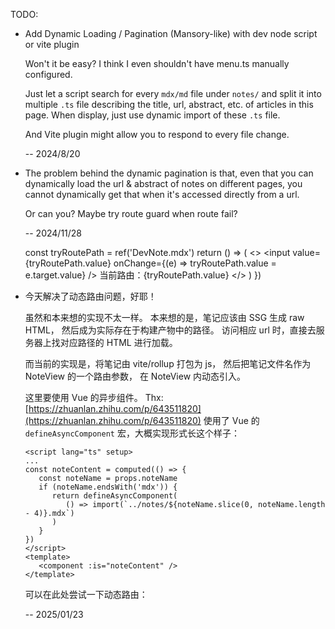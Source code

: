 TODO:
 -  Add Dynamic Loading / Pagination (Mansory-like) with dev node script or vite plugin
    
    Won't it be easy? I think I even shouldn't have menu.ts manually configured.

    Just let a script search for every `mdx/md` file under `notes/` and
    split it into multiple `.ts` file describing the title, url, abstract, etc. of articles in this page.
    When display, just use dynamic import of these `.ts` file.

    And Vite plugin might allow you to respond to every file change.

    -- 2024/8/20
 - The problem behind the dynamic pagination is that,
   even that you can dynamically load the url & abstract of notes on different pages, 
   you cannot dynamically get that when it's accessed directly from a url.
   
   Or can you? Maybe try route guard when route fail?

    -- 2024/11/28


   const tryRoutePath = ref('DevNote.mdx')
   return () => (
   <>
      <input value={tryRoutePath.value} onChange={(e) => tryRoutePath.value = e.target.value} />
      当前路由：{tryRoutePath.value}
      <NoteView noteName={tryRoutePath.value} />
   </>
   )
})

 - 今天解决了动态路由问题，好耶！

   虽然和本来想的实现不太一样。
   本来想的是，笔记应该由 SSG 生成 raw HTML，
   然后成为实际存在于构建产物中的路径。
   访问相应 url 时，直接去服务器上找对应路径的 HTML 进行加载。
   
   而当前的实现是，将笔记由 vite/rollup 打包为 js，
   然后把笔记文件名作为 NoteView 的一个路由参数，
   在 NoteView 内动态引入。

   这里要使用 Vue 的异步组件。 Thx: 
   [https://zhuanlan.zhihu.com/p/643511820](https://zhuanlan.zhihu.com/p/643511820)
   使用了 Vue 的 `defineAsyncComponent` 宏，大概实现形式长这个样子：

   ```Vue
   <script lang="ts" setup>
   ...
   const noteContent = computed(() => {
      const noteName = props.noteName
      if (noteName.endsWith('mdx')) {
         return defineAsyncComponent(
            () => import(`../notes/${noteName.slice(0, noteName.length - 4)}.mdx`)
         )
      }
   })
   </script>
   <template>
      <component :is="noteContent" />
   </template>
   ```

   可以在此处尝试一下动态路由：

   <TryDynamicRoutingComponent />

    -- 2025/01/23